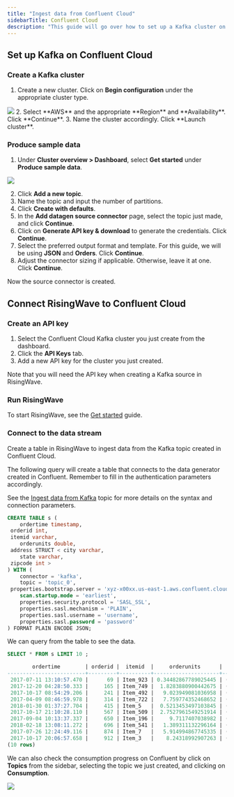 ```yaml
---
title: "Ingest data from Confluent Cloud"
sidebarTitle: Confluent Cloud
description: "This guide will go over how to set up a Kafka cluster on Confluent Cloud so you can connect and read data from it with RisingWave. See [Confluent](https://www.confluent.io) for more details and how to get started."
---
```


## Set up Kafka on Confluent Cloud

### Create a Kafka cluster

1. Create a new cluster. Click on **Begin configuration** under the appropriate cluster type.

<Frame>
  <img src="/images/create-cluster.png"/>
</Frame>
2. Select **AWS** and the appropriate **Region** and **Availability**. Click **Continue**.
3. Name the cluster accordingly. Click **Launch cluster**.

### Produce sample data

1. Under **Cluster overview > Dashboard**, select **Get started** under **Produce sample data**.

<Frame>
  <img src="/images/produce-data.png"/>
</Frame>

2. Click **Add a new topic**.
3. Name the topic and input the number of partitions.
4. Click **Create with defaults**.
5. In the **Add datagen source connector** page, select the topic just made, and click **Continue**.
6. Click on **Generate API key & download** to generate the credentials. Click **Continue**.
7. Select the preferred output format and template. For this guide, we will be using **JSON** and **Orders**. Click **Continue**.
8. Adjust the connector sizing if applicable. Otherwise, leave it at one. Click **Continue**.

Now the source connector is created.

## Connect RisingWave to Confluent Cloud

### Create an API key

1. Select the Confluent Cloud Kafka cluster you just create from the dashboard.
2. Click the **API Keys** tab.
3. Add a new API key for the cluster you just created.

Note that you will need the API key when creating a Kafka source in RisingWave.

### Run RisingWave

To start RisingWave, see the [Get started](/get-started/quickstart) guide.

### Connect to the data stream

Create a table in RisingWave to ingest data from the Kafka topic created in Confluent Cloud.

The following query will create a table that connects to the data generator created in Confluent. Remember to fill in the authentication parameters accordingly.

See the [Ingest data from Kafka](/integrations/sources/kafka) topic for more details on the syntax and connection parameters.

```sql
CREATE TABLE s (
    ordertime timestamp,
 orderid int,
 itemid varchar,
    orderunits double,
 address STRUCT < city varchar,
    state varchar,
 zipcode int >
) WITH (
    connector = 'kafka',
    topic = 'topic_0',
 properties.bootstrap.server = 'xyz-x00xx.us-east-1.aws.confluent.cloud:9092',
    scan.startup.mode = 'earliest',
    properties.security.protocol = 'SASL_SSL',
    properties.sasl.mechanism = 'PLAIN',
    properties.sasl.username = 'username',
    properties.sasl.password = 'password'
) FORMAT PLAIN ENCODE JSON;
```

We can query from the table to see the data.

```sql
SELECT * FROM s LIMIT 10 ;

        ordertime        | orderid |  itemid  |     orderunits      |         address
-------------------------+---------+----------+---------------------+--------------------------
 2017-07-11 13:10:57.470 |      69 | Item_923 | 0.34482867789025445 | (City_,State_12,79507)
 2017-12-20 04:28:50.333 |     165 | Item_749 |  1.8283880900442675 | (City_,State_,29429)
 2017-10-17 08:54:29.206 |     241 | Item_492 |   9.023949081036958 | (City_,State_6,59279)
 2017-04-09 08:46:59.978 |     314 | Item_722 |   7.759774352468652 | (City_16,State_,39963)
 2018-01-30 01:37:27.704 |     415 | Item_5   |  0.5213453497103845 | (City_8,State_7,12423)
 2017-10-17 21:10:28.110 |     567 | Item_509 |  2.7527961549251914 | (City_16,State_8,82637)
 2017-09-04 10:13:37.337 |     650 | Item_196 |     9.7117407038982 | (City_,State_,79763)
 2018-02-18 13:08:11.272 |     696 | Item_541 |   1.389311132296164 | (City_2,State_87,55001)
 2017-07-26 12:24:49.116 |     874 | Item_7   |   5.914994867745335 | (City_9,State_3,55552)
 2017-10-17 20:06:57.658 |     912 | Item_3   |    8.24318992907263 | (City_73,State_96,62568)
(10 rows)
```

We can also check the consumption progress on Confluent by click on **Topics** from the sidebar, selecting the topic we just created, and clicking on **Consumption**.

<Frame>
  <img src="/images/confluent-consumption.png"/>
</Frame>
